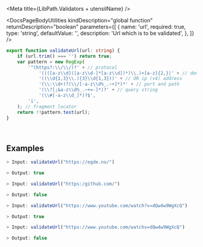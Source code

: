 

<Meta title={LibPath.Validators + utensilName} />

<DocsPageHeader
    title={utensilName}
    description="Validates if the provided url is a valid url or empty."
    addImportantNote={false}
    variant="none"
/>

<DocsPageBodyUtilities
    kindDescription="global function"
    returnDescription="boolean"
    parameters={[
        {
            name: 'url',
            required: true,
            type: 'string',
            defaultValue: '',
            description: 'Url which is to be validated',
        },
    ]}
/>

```ts
export function validateUrl(url: string) {
    if (url.trim() === '') return true;
    var pattern = new RegExp(
        '^(https?:\\/\\/)?' + // protocol
            '((([a-z\\d]([a-z\\d-]*[a-z\\d])*)\\.)+[a-z]{2,}|' + // domain name
            '((\\d{1,3}\\.){3}\\d{1,3}))' + // OR ip (v4) address
            '(\\:\\d+)?(\\/[-a-z\\d%_.~+]*)*' + // port and path
            '(\\?[;&a-z\\d%_.~+=-]*)?' + // query string
            '(\\#[-a-z\\d_]*)?$',
        'i',
    ); // fragment locator
    return !!pattern.test(url);
}
```

<br />

## Examples

<div className="codeDisplayOnly">

```ts
> Input: validateUrl("https://egde.no/")

> Output: true
```

```ts
> Input: validateUrl("https:/github.com/")

> Output: false
```

```ts
> Input: validateUrl("https://www.youtube.com/watch?v=dQw4w9WgXcQ")

> Output: true
```

```ts
> Input: validateUrl("https://www.youtube.com/watchv=dQw4w9WgXcQ")

> Output: false
```

</div>
